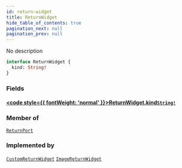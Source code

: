 ```yaml
---
id: return-widget
title: ReturnWidget
hide_table_of_contents: true
pagination_next: null
pagination_prev: null
---
```








No description

```graphql
interface ReturnWidget {
  kind: String!
}
```


### Fields

#### [<code style={{ fontWeight: 'normal' }}>ReturnWidget.<b>kind</b></code>](#)<Bullet />[`String!`](/docs/schemas/arkitekt/scalars/string) <Badge class="secondary" text="non-null"/> <Badge class="secondary" text="scalar"/>
> 
> 



### Member of

[`ReturnPort`](/docs/schemas/arkitekt/objects/return-port)  <Badge class="secondary" text="object"/>

### Implemented by

[`CustomReturnWidget`](/docs/schemas/arkitekt/objects/custom-return-widget)  <Badge class="secondary" text="object"/><Bullet />[`ImageReturnWidget`](/docs/schemas/arkitekt/objects/image-return-widget)  <Badge class="secondary" text="object"/>



